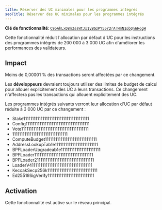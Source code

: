 ```yaml
---
title: Réserver des UC minimales pour les programmes intégrés
seoTitle: Réserver des UC minimales pour les programmes intégrés
---
```


**Clé de fonctionnalité**:
[`C9oAhLxDBm3ssWtJx1yBGzPY55r2rArHmN1pbQn6HogH`](https://explorer.solana.com/address/C9oAhLxDBm3ssWtJx1yBGzPY55r2rArHmN1pbQn6HogH)

Cette fonctionnalité réduit l'allocation par défaut d'UC pour les instructions
des programmes intégrés de 200 000 à 3 000 UC afin d'améliorer les performances
des validateurs.

## Impact

Moins de 0,00001 % des transactions seront affectées par ce changement.

Les **développeurs** devraient toujours utiliser des limites de budget de calcul
pour allouer explicitement des UC à leurs transactions. Ce changement
n'affectera pas les transactions qui allouent explicitement des UC.

Les programmes intégrés suivants verront leur allocation d'UC par défaut réduite
à 3 000 UC par ce changement :

- Stake11111111111111111111111111111111111111
- Config1111111111111111111111111111111111111
- Vote111111111111111111111111111111111111111
- 11111111111111111111111111111111
- ComputeBudget111111111111111111111111111111
- AddressLookupTab1e1111111111111111111111111
- BPFLoaderUpgradeab1e11111111111111111111111
- BPFLoader1111111111111111111111111111111111
- BPFLoader2111111111111111111111111111111111
- LoaderV411111111111111111111111111111111111
- KeccakSecp256k11111111111111111111111111111
- Ed25519SigVerify111111111111111111111111111

## Activation

Cette fonctionnalité est active sur le réseau principal.
